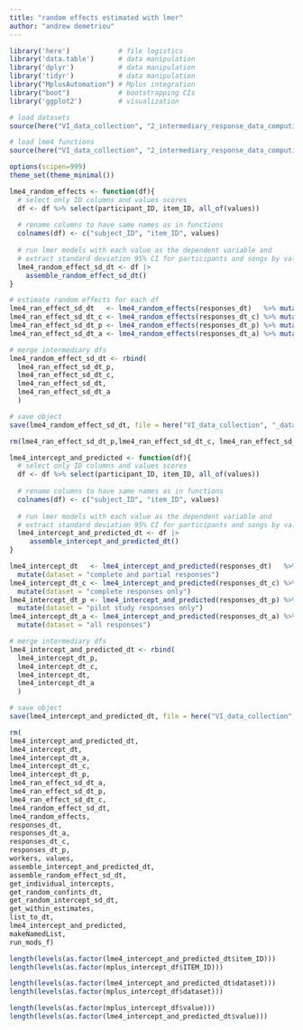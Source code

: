 ```yaml
---
title: "random effects estimated with lmer"
author: "andrew demetriou"
---
```


```r
library('here')            # file logistics
library('data.table')      # data manipulation
library('dplyr')           # data manipulation
library('tidyr')           # data manipulation
library("MplusAutomation") # Mplus integration
library("boot")            # bootstrapping CIs
library('ggplot2')         # visualization

# load datasets
source(here("VI_data_collection", "2_intermediary_response_data_computing", "0_format_response_data_1.1.R"))

# load lme4 functions
source(here("VI_data_collection", "2_intermediary_response_data_computing", "_functions", "lme4_descriptives_function_1.7.R"))

options(scipen=999)
theme_set(theme_minimal())
```

```r
lme4_random_effects <- function(df){
  # select only ID columns and values scores
  df <- df %>% select(participant_ID, item_ID, all_of(values))
  
  # rename columns to have same names as in functions
  colnames(df) <- c("subject_ID", "item_ID", values)
  
  # run lmer models with each value as the dependent variable and
  # extract standard deviation 95% CI for participants and songs by value
  lme4_random_effect_sd_dt <- df |> 
    assemble_random_effect_sd_dt()
}
```




```r
# estimate random effects for each df
lme4_ran_effect_sd_dt   <- lme4_random_effects(responses_dt)   %>% mutate(dataset = "complete and partial responses")
lme4_ran_effect_sd_dt_c <- lme4_random_effects(responses_dt_c) %>% mutate(dataset = "complete responses only")
lme4_ran_effect_sd_dt_p <- lme4_random_effects(responses_dt_p) %>% mutate(dataset = "pilot study responses only")
lme4_ran_effect_sd_dt_a <- lme4_random_effects(responses_dt_a) %>% mutate(dataset = "all responses")
```


```r
# merge intermediary dfs
lme4_random_effect_sd_dt <- rbind(
  lme4_ran_effect_sd_dt_p,
  lme4_ran_effect_sd_dt_c, 
  lme4_ran_effect_sd_dt, 
  lme4_ran_effect_sd_dt_a 
  )

# save object
save(lme4_random_effect_sd_dt, file = here("VI_data_collection", "_data","intermediary_data", "lme4_random_effect_sd_dt.RDS"))

rm(lme4_ran_effect_sd_dt_p,lme4_ran_effect_sd_dt_c, lme4_ran_effect_sd_dt, lme4_ran_effect_sd_dt_a)
```

```r
lme4_intercept_and_predicted <- function(df){
  # select only ID columns and values scores
  df <- df %>% select(participant_ID, item_ID, all_of(values))
  
  # rename columns to have same names as in functions
  colnames(df) <- c("subject_ID", "item_ID", values)
  
  # run lmer models with each value as the dependent variable and
  # extract standard deviation 95% CI for participants and songs by value
  lme4_intercept_and_predicted_dt <- df |> 
     assemble_intercept_and_predicted_dt()
}
```

```r
lme4_intercept_dt   <- lme4_intercept_and_predicted(responses_dt)   %>% 
  mutate(dataset = "complete and partial responses")
lme4_intercept_dt_c <- lme4_intercept_and_predicted(responses_dt_c) %>% 
  mutate(dataset = "complete responses only")
lme4_intercept_dt_p <- lme4_intercept_and_predicted(responses_dt_p) %>% 
  mutate(dataset = "pilot study responses only")
lme4_intercept_dt_a <- lme4_intercept_and_predicted(responses_dt_a) %>% 
  mutate(dataset = "all responses")
```


```r
# merge intermediary dfs
lme4_intercept_and_predicted_dt <- rbind(
  lme4_intercept_dt_p,
  lme4_intercept_dt_c, 
  lme4_intercept_dt, 
  lme4_intercept_dt_a 
  )

# save object
save(lme4_intercept_and_predicted_dt, file = here("VI_data_collection", "_data", "intermediary_data", "lme4_intercept_and_predicted_dt.RDS"))
```

```r
rm(
lme4_intercept_and_predicted_dt, 
lme4_intercept_dt, 
lme4_intercept_dt_a, 
lme4_intercept_dt_c, 
lme4_intercept_dt_p, 
lme4_ran_effect_sd_dt_a, 
lme4_ran_effect_sd_dt_p, 
lme4_ran_effect_sd_dt_c, 
lme4_random_effect_sd_dt, 
lme4_random_effects,
responses_dt, 
responses_dt_a, 
responses_dt_c, 
responses_dt_p,
workers, values, 
assemble_intercept_and_predicted_dt, 
assemble_random_effect_sd_dt, 
get_individual_intercepts, 
get_random_confints_dt, 
get_random_intercept_sd_dt, 
get_within_estimates, 
list_to_dt, 
lme4_intercept_and_predicted, 
makeNamedList, 
run_mods_f)
```
```r
length(levels(as.factor(lme4_intercept_and_predicted_dt$item_ID)))
length(levels(as.factor(mplus_intercept_df$ITEM_ID)))

length(levels(as.factor(lme4_intercept_and_predicted_dt$dataset)))
length(levels(as.factor(mplus_intercept_df$dataset)))

length(levels(as.factor(mplus_intercept_df$value)))
length(levels(as.factor(lme4_intercept_and_predicted_dt$value)))
```

